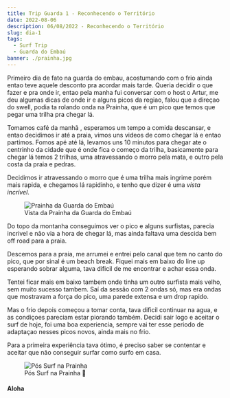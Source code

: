 ```yaml
---
title: Trip Guarda 1 - Reconhecendo o Território
date: 2022-08-06
description: 06/08/2022 - Reconhecendo o Território
slug: dia-1
tags:
  - Surf Trip
  - Guarda do Embaú
banner: ./prainha.jpg
---
```


Primeiro dia de fato na guarda do embau, acostumando com o frio ainda entao teve aquele desconto pra acordar mais tarde. Queria decidir o que fazer e pra onde ir, entao pela manha fui conversar com o host o Artur, me deu algumas dicas de onde ir e alguns picos da regiao, falou que a direçao do swell, podia ta rolando onda na Prainha, que é um pico que temos que pegar uma trilha pra chegar lá.

Tomamos café da manhã , esperamos um tempo a comida descansar, e entao decidimos ir até a praia, vimos uns videos de como chegar lá e entao partimos. Fomos apé até lá, levamos uns 10 minutos para chegar ate o centrinho da cidade que é onde fica o começo da trilha, basicamente para chegar lá temos 2 trilhas, uma atravessando o morro pela mata, e outro pela costa da praia e pedras.

Decidimos ir atravessando o morro que é uma trilha mais ingrime porém mais rapida, e chegamos lá rapidinho, e tenho que dizer é uma *vista incrível*. 

<figure>
    <img src="./prainha.jpg"
         alt="Prainha da Guarda do Embaú">
    <figcaption>Vista da Prainha da Guarda do Embaú</figcaption>
</figure>

Do topo da montanha conseguimos ver o pico e alguns surfistas, parecia incrivel e não via a hora de chegar lá, mas ainda faltava uma descida bem off road para a praia.

Descemos para a praia, me arrumei e entrei pelo canal que tem no canto do pico, que por sinal é um beach break. Fiquei mais em baixo do line up esperando sobrar alguma, tava dificil de me encontrar e achar essa onda.

Tentei ficar mais em baixo tambem onde tinha um outro surfista mais velho, sem muito sucesso tambem. Saí da sessão com 2 ondas só, mas era ondas que mostravam a força do pico, uma parede extensa e um drop rapido.

Mas o frio depois começou a tomar conta, tava dificil continuar na agua, e as condiçoes pareciam estar piorando também. Decidi sair logo e aceitar o surf de hoje, foi uma boa experiencia, sempre vai ter esse periodo de adaptaçao nesses picos novos, ainda mais no frio.

Para a primeira experiência tava ótimo, é preciso saber se contentar e aceitar que não conseguir surfar como surfo em casa.

<figure>
    <img src="./frio.jpg"
         alt="Pós Surf na Prainha">
    <figcaption>Pós Surf na Prainha 🥶</figcaption>
</figure>

#### Aloha
